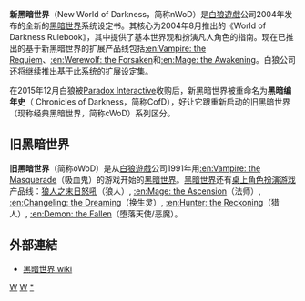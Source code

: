 {{多個問題|
{{Link style|time=2015-12-13T13:51:24+00:00}}
{{expand|time=2015-03-10T04:41:00+00:00}}
{{unreferenced|time=2015-03-10T04:41:00+00:00}}
}}
'''新黑暗世界'''（New World of Darkness，简称nWoD）是[[白狼遊戲|白狼遊戲]]公司2004年发布的全新的[[黑暗世界|黑暗世界]]系统设定书。其核心为2004年8月推出的《World of Darkness Rulebook》，其中提供了基本世界观和扮演凡人角色的指南。现在已推出的基于新黑暗世界的扩展产品线包括[[:en:Vampire:_the_Requiem|:en:Vampire: the Requiem]]、[[:en:Werewolf:_the_Forsaken|:en:Werewolf: the Forsaken]]和[[:en:Mage:_the_Awakening|:en:Mage: the Awakening]]。白狼公司还将继续推出基于此系统的扩展设定集。

在2015年12月白狼被[[Paradox_Interactive|Paradox Interactive]]收购后，新黑暗世界被重命名为'''黑暗编年史'''（
Chronicles of Darkness，简称CofD），好让它跟重新启动的旧黑暗世界（现称经典黑暗世界，简称cWoD）系列区分。

== 旧黑暗世界 ==
'''旧黑暗世界'''（简称oWoD）是从[[白狼遊戲|白狼遊戲]]公司1991年用[[:en:Vampire:_the_Masquerade|:en:Vampire: the Masquerade]]（吸血鬼）的游戏开始的[[黑暗世界|黑暗世界]]。[[黑暗世界|黑暗世界]]还有[[桌上角色扮演游戏|桌上角色扮演游戏]]产品线：[[狼人之末日怒吼|狼人之末日怒吼]]（狼人）, [[:en:Mage:_the_Ascension|:en:Mage: the Ascension]]（法师）, [[:en:Changeling:_the_Dreaming|:en:Changeling: the Dreaming]]（换生灵）, [[:en:Hunter:_the_Reckoning|:en:Hunter: the Reckoning]]（猎人）, [[:en:Demon:_the_Fallen|:en:Demon: the Fallen]]（堕落天使/恶魔）。

== 外部連結 ==
*[https://web.archive.org/web/20060407204557/http://wiki.white-wolf.com/worldofdarkness/index.php/Main_Page 黑暗世界 wiki]

[[Category:桌上角色扮演遊戲|W]]
[[Category:虛構世界|W]]
[[Category:黑暗世界|*]]